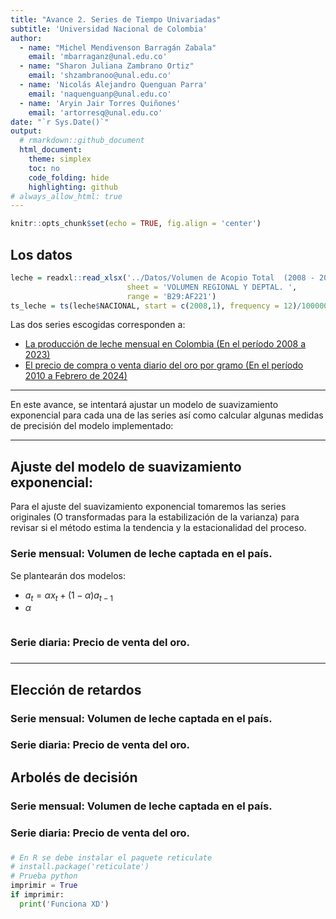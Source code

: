```yaml
---
title: "Avance 2. Series de Tiempo Univariadas"
subtitle: 'Universidad Nacional de Colombia'
author: 
  - name: "Michel Mendivenson Barragán Zabala"
    email: 'mbarraganz@unal.edu.co'
  - name: "Sharon Juliana Zambrano Ortiz"
    email: 'shzambranoo@unal.edu.co'
  - name: 'Nicolás Alejandro Quenguan Parra'
    email: 'naquenguanp@unal.edu.co'
  - name: 'Aryin Jair Torres Quiñones'
    email: 'artorresq@unal.edu.co'
date: "`r Sys.Date()`"
output: 
  # rmarkdown::github_document
  html_document:
    theme: simplex
    toc: no
    code_folding: hide
    highlighting: github
# always_allow_html: true
---
```


```r
knitr::opts_chunk$set(echo = TRUE, fig.align = 'center')
```

## **Los datos**

```r
leche = readxl::read_xlsx('../Datos/Volumen de Acopio Total  (2008 - 2023).xlsx', 
                          sheet = 'VOLUMEN REGIONAL Y DEPTAL. ', 
                          range = 'B29:AF221')
ts_leche = ts(leche$NACIONAL, start = c(2008,1), frequency = 12)/1000000
```
  
Las dos series escogidas corresponden a:
  
-   [La producción de leche mensual en Colombia (En el período 2008 a 2023)](http://uspleche.minagricultura.gov.co/documentos.html)
-   [El precio de compra o venta diario del oro por gramo (En el período 2010 a Febrero de 2024)](https://www.banrep.gov.co/es/estadisticas/precios-del-dia-para-el-gramo-oro-plata-y-platino)

---

En este avance, se intentará ajustar un modelo de suavizamiento exponencial para cada una de las series así como calcular algunas medidas de precisión del modelo implementado:

---

## **Ajuste del modelo de suavizamiento exponencial:** {.tabset}

Para el ajuste del suavizamiento exponencial tomaremos las series originales (O transformadas para la estabilización de la varianza) para revisar si el método estima la tendencia y la estacionalidad del proceso.

### **Serie mensual:** Volumen de leche captada en el país. {.active}

Se plantearán dos modelos:

- $a_{t} = \alpha x_t + (1 - \alpha) a_{t-1}$
- $\alpha$


```r

```


### **Serie diaria:** Precio de venta del oro.

### {.unnumbered}

---

## **Elección de retardos** {.tabset}

### **Serie mensual:** Volumen de leche captada en el país. {.active}

### **Serie diaria:** Precio de venta del oro.

### {.unnumbered}

## **Arbolés de decisión** {.tabset}

### **Serie mensual:** Volumen de leche captada en el país. {.active}

### **Serie diaria:** Precio de venta del oro.

### {.unnumbered}


```python
# En R se debe instalar el paquete reticulate
# install.package('reticulate')
# Prueba python
imprimir = True
if imprimir:
  print('Funciona XD')
```